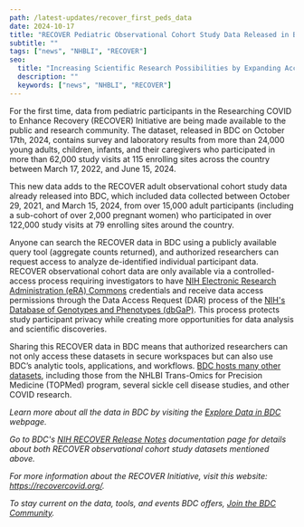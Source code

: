 ```yaml
---
path: /latest-updates/recover_first_peds_data
date: 2024-10-17
title: "RECOVER Pediatric Observational Cohort Study Data Released in BDC"
subtitle: ""
tags: ["news", "NHBLI", "RECOVER"]
seo:
  title: "Increasing Scientific Research Possibilities by Expanding Access to RECOVER Data"
  description: ""
  keywords: ["news", "NHBLI", "RECOVER"]
---
```


For the first time, data from pediatric participants in the Researching COVID to Enhance Recovery (RECOVER) Initiative are being made available to the public and research community. The dataset, released in BDC on October 17th, 2024, contains survey and laboratory results from more than 24,000 young adults, children, infants, and their caregivers who participated in more than 62,000 study visits at 115 enrolling sites across the country between March 17, 2022, and June 15, 2024.

<FloatingVideoWrapper placement="right">
  <VideoPlayer url="https://youtu.be/pJT9fczTU2o" controls={ true } />
</FloatingVideoWrapper>

This new data adds to the RECOVER adult observational cohort study data already released into BDC, which included data collected between October 29, 2021, and March 15, 2024, from over 15,000 adult participants (including a sub-cohort of over 2,000 pregnant women) who participated in over 122,000 study visits at 79 enrolling sites around the country. 

Anyone can search the RECOVER data in BDC using a publicly available query tool (aggregate counts returned), and authorized researchers can request access to analyze de-identified individual participant data. RECOVER observational cohort data are only available via a controlled-access process requiring investigators to have [NIH Electronic Research Administration (eRA) Commons](https://public.era.nih.gov/commonsplus/public/login.era?TARGET=https%3A%2F%2Fpublic.era.nih.gov%3A443%2Fcommons) credentials and receive data access permissions through the Data Access Request (DAR) process of the [NIH's Database of Genotypes and Phenotypes (dbGaP)](https://www.ncbi.nlm.nih.gov/gap/). This process protects study participant privacy while creating more opportunities for data analysis and scientific discoveries.

Sharing this RECOVER data in BDC means that authorized researchers can not only access these datasets in secure workspaces but can also use BDC’s analytic tools, applications, and workflows. [BDC hosts many other datasets](/resources/data/), including those from the NHLBI Trans-Omics for Precision Medicine (TOPMed) program, several sickle cell disease studies, and other COVID research. 

*Learn more about all the data in BDC by visiting the [Explore Data in BDC](/use-bdc/explore-data/) webpage.*

*Go to BDC's [NIH RECOVER Release Notes](https://bdcatalyst.gitbook.io/biodata-catalyst-documentation/written-documentation/nih-recover-release-notes) documentation page for details about both RECOVER observational cohort study datasets mentioned above.*

*For more information about the RECOVER Initiative, visit this website: https://recovercovid.org/.*

*To stay current on the data, tools, and events BDC offers, [Join the BDC Community](/join-bdc/).*
